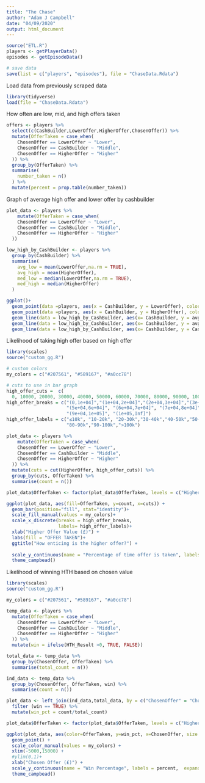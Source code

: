 ```yaml
---
title: "The Chase"
author: "Adam J Campbell"
date: "04/09/2020"
output: html_document
---
```


```r
source("ETL.R")
players <- getPlayerData()
episodes <- getEpisodeData()

# save data
save(list = c("players", "episodes"), file = "ChaseData.Rdata")
```

Load data from previously scraped data
```r
library(tidyverse)
load(file = "ChaseData.Rdata")
```

How often are low, mid, and high offers taken
```r
offers <- players %>%
  select(c(CashBuilder,LowerOffer,HigherOffer,ChosenOffer)) %>% 
  mutate(OfferTaken = case_when(
    ChosenOffer == LowerOffer ~ "Lower",
    ChosenOffer == CashBuilder ~ "Middle",
    ChosenOffer == HigherOffer ~ "Higher"
  )) %>%
  group_by(OfferTaken) %>% 
  summarise(
    number_taken = n()
  ) %>% 
  mutate(percent = prop.table(number_taken))
```

Graph of average high offer and lower offer by cashbuilder
```r
plot_data <- players %>% 
    mutate(OfferTaken = case_when(
    ChosenOffer == LowerOffer ~ "Lower",
    ChosenOffer == CashBuilder ~ "Middle",
    ChosenOffer == HigherOffer ~ "Higher"
  ))

low_high_by_CashBuilder <- players %>%
  group_by(CashBuilder) %>% 
  summarise(
    avg_low = mean(LowerOffer,na.rm = TRUE),
    avg_high = mean(HigherOffer),
    med_low = median(LowerOffer,na.rm = TRUE),
    med_high = median(HigherOffer)
  )

ggplot()+
  geom_point(data =players, aes(x = CashBuilder, y = LowerOffer), color = "red")+
  geom_point(data =players, aes(x = CashBuilder, y = HigherOffer), color = "purple")+
  geom_line(data = low_high_by_CashBuilder, aes(x= CashBuilder, y = avg_low), color = "red")+
  geom_line(data = low_high_by_CashBuilder, aes(x= CashBuilder, y = avg_high), color = "purple")+
  geom_line(data = low_high_by_CashBuilder, aes(x= CashBuilder, y = CashBuilder))
```

Likelihood of taking high offer based on high offer
```r
library(scales)
source("custom_gg.R")

# custom colors
my_colors = c("#207561", "#589167", "#a0cc78")

# cuts to use in bar graph
high_offer_cuts =  c(
  0, 10000, 20000, 30000, 40000, 50000, 60000, 70000, 80000, 90000, 100000, Inf)
high_offer_breaks = c("(0,1e+04]","(1e+04,2e+04]","(2e+04,3e+04]","(3e+04,4e+04]", "(4e+04,5e+04]",
                      "(5e+04,6e+04]", "(6e+04,7e+04]", "(7e+04,8e+04]", "(8e+04,9e+04]",
                      "(9e+04,1e+05]", "(1e+05,Inf]")
high_offer_labels = c("≤10k", "10-20k", "20-30k","30-40k","40-50k","50-60k","60-70k","70-80k",
                      "80-90k","90-100k",">100k")

plot_data <- players %>% 
    mutate(OfferTaken = case_when(
    ChosenOffer == LowerOffer ~ "Lower",
    ChosenOffer == CashBuilder ~ "Middle",
    ChosenOffer == HigherOffer ~ "Higher"
  )) %>% 
  mutate(cuts = cut(HigherOffer, high_offer_cuts)) %>% 
  group_by(cuts, OfferTaken) %>% 
  summarise(count = n())

plot_data$OfferTaken <- factor(plot_data$OfferTaken, levels = c("Higher", "Middle", "Lower"))

ggplot(plot_data, aes(fill=OfferTaken, y=count, x=cuts)) + 
  geom_bar(position="fill", stat="identity")+
  scale_fill_manual(values = my_colors)+
  scale_x_discrete(breaks = high_offer_breaks,
                   labels= high_offer_labels)+
  xlab("Higher Offer Value (£)") +
  labs(fill = "OFFER TAKEN")+
  ggtitle("How enticing is the higher offer?") +
  
  scale_y_continuous(name = "Percentage of time offer is taken", labels = percent, expand = c(-1,1) )+
  theme_campbead()
```
Likelihood of winning HTH based on chosen value
```r
library(scales)
source("custom_gg.R")

my_colors = c("#207561", "#589167", "#a0cc78")

temp_data <- players %>% 
  mutate(OfferTaken = case_when(
    ChosenOffer == LowerOffer ~ "Lower",
    ChosenOffer == CashBuilder ~ "Middle",
    ChosenOffer == HigherOffer ~ "Higher"
  )) %>% 
  mutate(win = ifelse(HTH_Result >0, TRUE, FALSE)) 

total_data <- temp_data %>% 
  group_by(ChosenOffer, OfferTaken) %>% 
  summarise(total_count = n())

ind_data <- temp_data %>% 
  group_by(ChosenOffer, OfferTaken, win) %>% 
  summarise(count = n())

plot_data <- left_join(ind_data,total_data, by = c("ChosenOffer" = "ChosenOffer", "OfferTaken" = "OfferTaken" )) %>% 
  filter (win == TRUE) %>% 
  mutate(win_pct = count/total_count)

plot_data$OfferTaken <- factor(plot_data$OfferTaken, levels = c("Higher", "Middle", "Lower"))

ggplot(plot_data, aes(color=OfferTaken, y=win_pct, x=ChosenOffer, size = total_count)) +
  geom_point() +
  scale_color_manual(values = my_colors) +
  xlim(-5000,15000) +
  #ylim(0,1)+
  xlab("Chosen Offer (£)") +
  scale_y_continuous(name = "Win Percentage", labels = percent,  expand = expansion(mult = c(0.25,0.05))) +
  theme_campbead()

```


